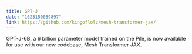 ```yaml
---
title: GPT-J
date: "1623150059897"
link: https://github.com/kingoflolz/mesh-transformer-jax/
---
```

GPT-J-6B, a 6 billion parameter model trained on the Pile, is now available for use with our new codebase, Mesh Transformer JAX.